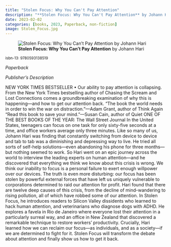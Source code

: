 ```yaml
---
title: "Stolen Focus: Why You Can't Pay Attention"
description: "**Stolen Focus: Why You Can't Pay Attention** by Johann Hari"
date: 2023-02-02
categories: [books, 2023, Paperback, non-fiction]
image: Stolen_Focus.jpg
---
```

![**Stolen Focus: Why You Can't Pay Attention** by Johann Hari](Stolen_Focus.jpg){fig-align="left"}

<sup>isbn-13: 9780593138519</sup>

*Paperback*

*Publisher's Description*

NEW YORK TIMES BESTSELLER • Our ability to pay attention is collapsing.
From the New York Times bestselling author of Chasing the Scream and Lost
Connections comes a groundbreaking examination of why this is happening—and
how to get our attention back. “The book the world needs in order to win
the war on distraction.”—Adam Grant, author of Think Again “Read this book
to save your mind.”—Susan Cain, author of Quiet ONE OF THE BEST BOOKS OF
THE YEAR: The Wall Street Journal In the United States, teenagers can focus
on one task for only sixty-five seconds at a time, and office workers
average only three minutes. Like so many of us, Johann Hari was finding
that constantly switching from device to device and tab to tab was a
diminishing and depressing way to live. He tried all sorts of self-help
solutions—even abandoning his phone for three months—but nothing seemed to
work. So Hari went on an epic journey across the world to interview the
leading experts on human attention—and he discovered that everything we
think we know about this crisis is wrong. We think our inability to focus
is a personal failure to exert enough willpower over our devices. The truth
is even more disturbing: our focus has been stolen by powerful external
forces that have left us uniquely vulnerable to corporations determined to
raid our attention for profit. Hari found that there are twelve deep causes
of this crisis, from the decline of mind-wandering to rising pollution, all
of which have robbed some of our attention. In Stolen Focus, he introduces
readers to Silicon Valley dissidents who learned to hack human attention,
and veterinarians who diagnose dogs with ADHD. He explores a favela in Rio
de Janeiro where everyone lost their attention in a particularly surreal
way, and an office in New Zealand that discovered a remarkable technique to
restore workers’ productivity. Crucially, Hari learned how we can reclaim
our focus—as individuals, and as a society—if we are determined to fight
for it. Stolen Focus will transform the debate about attention and finally
show us how to get it back.